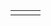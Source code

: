 {{scenarios by relief}}

{|
|-
|style="border:none;background:white"|
{{Scenario:Dale of Scandy}}

|style="border:none;background:white"|
{{Scenario:Toy Train}}

|style="border:none;background:white"|
{{Scenario:Verdant Islands}}

|}